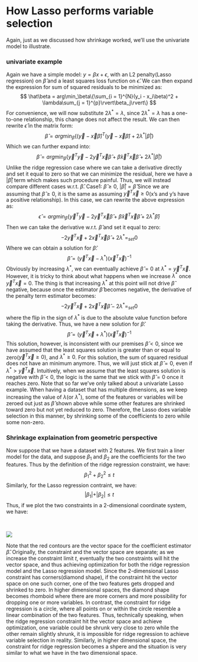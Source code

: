 # How Lasso performs variable selection
Again, just as we discussed how shrinkage worked, we'll use the univariate model to illustrate.

### univariate example
Again we have a simple model: $y = \beta x + \epsilon$, with an L2 penalty(Lasso regression) on $\hat\beta$ and a least squares loss function on $\hat\epsilon$. We can then expand the expression for sum of squared residuals to be minimized as:
$$
\hat\beta = arg\min_\beta\{\sum_{i = 1}^{N}(y_i - x_i\beta)^2 + \lambda\sum_{j = 1}^{p}\rvert\beta_j\rvert\}
$$
For convenience, we will now substitute $2\lambda^* = \lambda$, since $2\lambda^* = \lambda$ has a one-to-one relationship, this change does not affect the result. We can then rewrite $\hat\epsilon$ in the matrix form:
$$
\hat{\beta} = arg\min_\beta\{(\vec{y} - \vec{x}\hat\beta)^{T}(\vec{y} - \vec{x}\hat\beta) + 2\lambda^*\rvert\hat{\beta}\rvert\}
$$
Which we can further expand into:
$$
\hat\beta = arg\min_\beta\{\vec{y}^{T}\vec{y} - 2\vec{y}^T\vec{x}\hat{\beta} + \hat{\beta}\vec{x}^T\vec{x}\hat{\beta} + 2\lambda^*\rvert\hat{\beta}\rvert\}
$$
Unlike the ridge regression case where we can take a derivative directly and set it equal to zero so that we can minimize the residual, here we have a $\rvert\hat{\beta}\rvert$ term which makes such procedure painful. Thus, we will instead compare different cases w.r.t. $\hat\beta$.
  Case1: $\hat\beta \geq 0$, $\rvert\hat{\beta}\rvert = \hat{\beta}$
    Since we are assuming that $\hat\beta \geq 0$, it is the same as assuming $\vec{y}^T\vec{x} \geq 0$(x's and y's have a positive relationship).
    In this case, we can rewrite the above expression as:
$$
\hat\epsilon = arg\min_\beta\{\vec{y}^{T}\vec{y} - 2\vec{y}^T\vec{x}\hat{\beta} + \hat{\beta}\vec{x}^T\vec{x}\hat{\beta} + 2\lambda^*\hat{\beta}\}
$$
    Then we can take the derivative w.r.t. $\hat\beta$ and set it equal to zero:
$$
-2\vec{y}^T\vec{x} + 2\vec{x}^T\vec{x}\hat{\beta} + 2\lambda^* =_{set} 0
$$
    Where we can obtain a solution for $\hat\beta$:
$$
\hat\beta = (\vec{y}^T\vec{x} - \lambda^*)(\vec{x}^T\vec{x})^{-1}
$$
    Obviously by increasing $\lambda^*$, we can eventually achieve $\hat\beta = 0$ at $\lambda^* = \vec{y}^T\vec{x}$. However, it is tricky to think about what happens when we increase $\lambda^*$ once $\vec{y}^T\vec{x} = 0$. The thing is that increasing $\lambda^*$ at this point will not drive $\hat{\beta}$ negative, because once the estimator $\hat\beta$ becomes negative, the derivative of the penalty term estimator becomes:
$$
-2\vec{y}^T\vec{x} + 2\vec{x}^T\vec{x}\hat{\beta} - 2\lambda^* =_{set} 0
$$
    where the flip in the sign of $\lambda^*$ is due to the absolute value function before taking the derivative. Thus, we have a new solution for $\hat\beta$:
$$
\hat\beta = (\vec{y}^T\vec{x} + \lambda^*)(\vec{x}^T\vec{x})^{-1}
$$
    This solution, however, is inconsistent with our premises $\hat\beta < 0$, since we have assumed that the least squares solution is greater than or equal to zero($\vec{y}^T\vec{x} \geq 0$), and $\lambda^* \geq 0$. For this solution, the sum of squared residual does not have an minimum anymore. Thus, we will just stick at $\hat\beta = 0$, even if $\lambda^* > \vec{y}^T\vec{x}$.
  Intuitively, when we assume that the least squares solution is negative with $\hat\beta < 0$, the logic is the same that we stick with $\hat\beta = 0$ once it reaches zero.
Note that so far we've only talked about a univariate Lasso example. When having a dataset that has multiple dimensions, as we keep increasing the value of $\lambda$(or $\lambda^*$), some of the features or variables will be zeroed out just as $\hat\beta$ shown above while some other features are shrinked toward zero but not yet reduced to zero. Therefore, the Lasso does variable selection in this manner, by shrinking some of the coefficients to zero while some non-zero.

### Shrinkage explaination from geometric perspective
Now suppose that we have a dataset with 2 features. We first train a liner model for the data, and suppose $\beta_1$ and $\beta_2$ are the coefficients for the two features. Thus by the definition of the ridge regression constraint, we have:
$$
\beta_1^2 + \beta_2^2 \leq t
$$
Similarly, for the Lasso regression contraint, we have:
$$
\rvert\beta_1\rvert + \rvert\beta_2\rvert \leq t
$$
Thus, if we plot the two constraints in a 2-dimensional coordinate system, we have:

\

![](2dimConstraint.png)

Note that the red contours are the vector space for the coefficient estimator $\hat\beta$. Originally, the constraint and the vector space are separate; as we increase the constraint limit $t$, eventually the two constraints will hit the vector space, and thus achieving optimization for both the ridge regression model and the Lasso regression model. Since the 2-dimensional Lasso constraint has corners(diamond shape), if the constraint hit the vector space on one such corner, one of the two features gets dropped and shrinked to zero. In higher dimensional spaces, the diamond shape becomes rhomboid where there are more corners and more possibility for dropping one or more variables. In contrast, the constraint for ridge regression is a circle, where all points on or within the circle resemble a linear combination of the two features. Thus, technically speaking, when the ridge regression constraint hit the vector space and achieve optimization, one variable could be shrunk very close to zero while the other remain slightly shrunk, it is impossible for ridge regression to achieve variable selection in reality. Similarly, in higher dimensional space, the constraint for ridge regression becomes a shpere and the situation is very similar to what we have in the two dimensional space.
